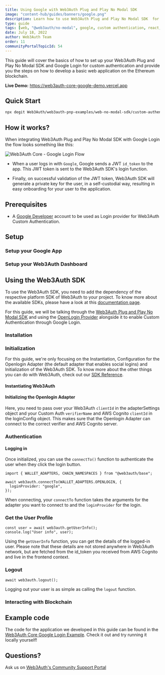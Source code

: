 ```yaml
---
title: Using Google with Web3Auth Plug and Play No Modal SDK
image: "content-hub/guides/banners/google.png"
description: Learn how to use Web3Auth Plug and Play No Modal SDK  for Google Custom Authentication.
type: guide
tags: [web, "@web3auth/no-modal", google, custom authentication, react, ethereum]
date: July 18, 2022
author: Web3Auth Team
order: 11
communityPortalTopicId: 54
---
```



<SEO
  title="Using Google with Web3Auth"
  description="Learn how to use Web3Auth Plug and Play No Modal SDK  for Google Custom Authentication."
  image="https://web3auth.io/docs/content-hub/guides/banners/google.png"
  slug="/content-hub/guides/google"
/>

This guide will cover the basics of how to set up your Web3Auth Plug and Play No Modal SDK and Google Login for custom authentication and provide you
the steps on how to develop a basic web application on the Ethereum blockchain.

**Live Demo:** https://web3auth-core-google-demo.vercel.app

## Quick Start

```bash
npx degit Web3Auth/web3auth-pnp-examples/web-no-modal-sdk/custom-authentication/single-verifier-examples/google-no-modal-example w3a-google-demo && cd w3a-google-demo && npm install && npm run start
```

## How it works?

When integrating Web3Auth Plug and Play No Modal SDK with Google Login the flow looks something like this:

![Web3Auth Core - Google Login Flow](/images/implicit-flow.svg)

- When a user logs in with `Google`, Google sends a JWT `id_token` to the app. This JWT token is sent to the Web3Auth SDK's login function.

- Finally, on successful validation of the JWT token, Web3Auth SDK will generate a private key for the user, in a self-custodial way, resulting in
  easy onboarding for your user to the application.

## Prerequisites

<Web3AuthPrerequisites />

- A [Google Developer](https://console.developers.google.com) account to be used as Login provider for Web3Auth Custom Authentication.

## Setup

### Setup your Google App

<GoogleAppSetup />

### Setup your Web3Auth Dashboard

<SetupWeb3AuthDashboard />

<CreatingVerifiers />

## Using the Web3Auth SDK

To use the Web3Auth SDK, you need to add the dependency of the respective platform SDK of Web3Auth to your project. To know more about the available
SDKs, please have a look at this [documentation page](/sdk).

For this guide, we will be talking through the [Web3Auth Plug and Play No Modal SDK](/sdk/pnp/web/no-modal) and using the
[OpenLogin Provider](/sdk/pnp/web/adapters/openlogin) alongside it to enable Custom Authentication through Google Login.

<SetupBaseProject />

### Installation

<Installation />

### Initialization

<InitializationIntro />

For this guide, we're only focusing on the Instantiation, Configuration for the Openlogin Adapter (the default adapter that enables social logins) and
Initialization of the Web3Auth SDK. To know more about the other things you can do with Web3Auth, check out our
[SDK Reference](/sdk/pnp/web/no-modal).

#### Instantiating Web3Auth

<InstantiationWeb3Auth />

#### Initializing the Openlogin Adapter

<OpenloginConfigCodeGoogle />

Here, you need to pass over your Web3Auth `clientId` in the adapterSettings object and your Custom Auth `verifierName` and AWS Cognito `clientId` in
the loginConfig object. This makes sure that the Openlogin Adapter can connect to the correct verifier and AWS Cognito server.

<InitializationWeb3Auth />

### Authentication

#### Logging in

Once initialized, you can use the `connectTo()` function to authenticate the user when they click the login button.

```tsx
import { WALLET_ADAPTERS, CHAIN_NAMESPACES } from "@web3auth/base";

await web3auth.connectTo(WALLET_ADAPTERS.OPENLOGIN, {
  loginProvider: "google",
});
```

When connecting, your `connectTo` function takes the arguments for the adapter you want to connect to and the `loginProvider` for the login.

### Get the User Profile

```tsx
const user = await web3auth.getUserInfo();
console.log("User info", user);
```

Using the `getUserInfo` function, you can get the details of the logged-in user. Please note that these details are not stored anywhere in Web3Auth
network, but are fetched from the id_token you received from AWS Cognito and live in the frontend context.

### Logout

```tsx
await web3auth.logout();
```

Logging out your user is as simple as calling the `logout` function.

### Interacting with Blockchain

<InteractingWithBlockchain />

## Example code

The code for the application we developed in this guide can be found in the
[Web3Auth Core Google Login Example](https://github.com/Web3Auth/web3auth-pnp-examples/tree/main/web-no-modal-sdk/custom-authentication/single-verifier-examples/google-no-modal-example).
Check it out and try running it locally yourself!

## Questions?

Ask us on [Web3Auth's Community Support Portal](https://web3auth.io/community)
